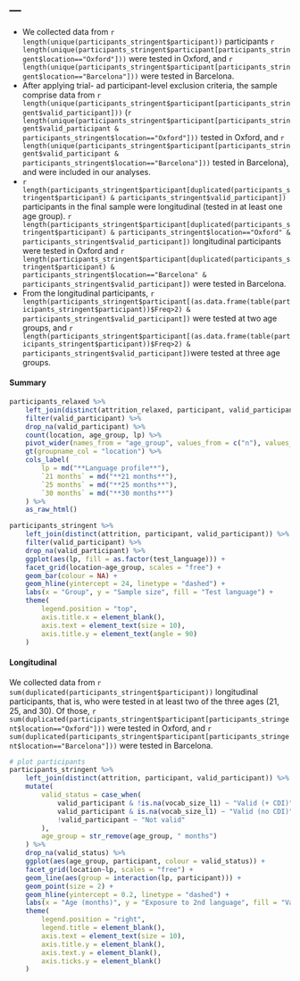 ---
---

* We collected data from `r length(unique(participants_stringent$participant))` participants `r length(unique(participants_stringent$participant[participants_stringent$location=="Oxford"]))` were tested in Oxford, and `r length(unique(participants_stringent$participant[participants_stringent$location=="Barcelona"]))` were tested in Barcelona.
* After applying trial- ad participant-level exclusion criteria, the sample comprise data from `r length(unique(participants_stringent$participant[participants_stringent$valid_participant]))` (`r length(unique(participants_stringent$participant[participants_stringent$valid_participant & participants_stringent$location=="Oxford"]))` tested in Oxford, and `r length(unique(participants_stringent$participant[participants_stringent$valid_participant & participants_stringent$location=="Barcelona"]))` tested in Barcelona), and were included in our analyses.
* `r length(participants_stringent$participant[duplicated(participants_stringent$participant) & participants_stringent$valid_participant])` participants in the final sample were longitudinal (tested in at least one age group). `r length(participants_stringent$participant[duplicated(participants_stringent$participant) & participants_stringent$location=="Oxford" & participants_stringent$valid_participant])` longitudinal participants were tested in Oxford and `r length(participants_stringent$participant[duplicated(participants_stringent$participant) & participants_stringent$location=="Barcelona" & participants_stringent$valid_participant])` were tested in Barcelona.
* From the longitudinal participants, `r length(participants_stringent$participant[(as.data.frame(table(participants_stringent$participant))$Freq>2) & participants_stringent$valid_participant])` were tested at two age groups, and `r length(participants_stringent$participant[(as.data.frame(table(participants_stringent$participant))$Freq>2) & participants_stringent$valid_participant])`were tested at three age groups.


#### Summary

```{r participants_summary_stringent_tab, echo=FALSE, message=FALSE, warning=FALSE, paged.print=FALSE, fig.height=4, out.width="100%"}
participants_relaxed %>% 
	left_join(distinct(attrition_relaxed, participant, valid_participant)) %>% 
	filter(valid_participant) %>% 
	drop_na(valid_participant) %>% 
	count(location, age_group, lp) %>% 
	pivot_wider(names_from = "age_group", values_from = c("n"), values_fill = 0) %>% 
	gt(groupname_col = "location") %>% 
	cols_label(
		lp = md("**Language profile**"),
		`21 months` = md("**21 months**"),
		`25 months` = md("**25 months**"),
		`30 months` = md("**30 months**")
	) %>% 
	as_raw_html()

```

```{r participants_summary_stringent, echo=FALSE, message=FALSE, warning=FALSE, paged.print=FALSE, fig.height=4, out.width="100%"}
participants_stringent %>% 
	left_join(distinct(attrition, participant, valid_participant)) %>% 
	filter(valid_participant) %>% 
	drop_na(valid_participant) %>% 
	ggplot(aes(lp, fill = as.factor(test_language))) +
	facet_grid(location~age_group, scales = "free") +
	geom_bar(colour = NA) +
	geom_hline(yintercept = 24, linetype = "dashed") +
	labs(x = "Group", y = "Sample size", fill = "Test language") +
	theme(
		legend.position = "top",
		axis.title.x = element_blank(),
		axis.text = element_text(size = 10),
		axis.title.y = element_text(angle = 90)
	) 
```

#### Longitudinal

We collected data from `r sum(duplicated(participants_stringent$participant))` longitudinal participants, that is, who were tested in at least two of the three ages (21, 25, and 30). Of those, `r sum(duplicated(participants_stringent$participant[participants_stringent$location=="Oxford"]))` were tested in Oxford, and `r sum(duplicated(participants_stringent$participant[participants_stringent$location=="Barcelona"]))` were tested in Barcelona.

```{r participants_cohort_stringent, echo=FALSE, message=FALSE, warning=FALSE, paged.print=FALSE, fig.height=6, out.width="100%"}
# plot participants
participants_stringent %>% 
	left_join(distinct(attrition, participant, valid_participant)) %>%
	mutate(
		valid_status = case_when(
			valid_participant & !is.na(vocab_size_l1) ~ "Valid (+ CDI)",
			valid_participant & is.na(vocab_size_l1) ~ "Valid (no CDI)",
			!valid_participant ~ "Not valid"
		),
		age_group = str_remove(age_group, " months")
	) %>%
	drop_na(valid_status) %>% 
	ggplot(aes(age_group, participant, colour = valid_status)) +
	facet_grid(location~lp, scales = "free") +
	geom_line(aes(group = interaction(lp, participant))) +
	geom_point(size = 2) +
	geom_hline(yintercept = 0.2, linetype = "dashed") +
	labs(x = "Age (months)", y = "Exposure to 2nd language", fill = "Validity status") +
	theme(
		legend.position = "right",
		legend.title = element_blank(),
		axis.text = element_text(size = 10),
		axis.title.y = element_blank(),
		axis.text.y = element_blank(),
		axis.ticks.y = element_blank()
	)
```


#### {-}

